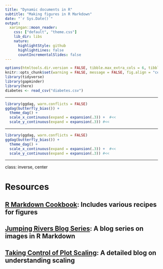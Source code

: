 ```yaml
---
title: "Dynamic documents in R"
subtitle: "Making figures in R Markdown"
date: "`r Sys.Date()`"
output:
  xaringan::moon_reader:
    css: ["default", "theme.css"]
    lib_dir: libs
    nature:
      highlightStyle: github
      highlightLines: false
      countIncrementalSlides: false
---
```


```r
options(htmltools.dir.version = FALSE, tibble.max_extra_cols = 6, tibble.width = 60)
knitr::opts_chunk$set(warning = FALSE, message = FALSE, fig.align = "center", dpi = 320)
library(tidyverse)
library(gapminder)
library(here)
diabetes <- read_csv("diabetes.csv")
```


---

```r
library(ggdag, warn.conflicts = FALSE)
ggdag(butterfly_bias()) + 
  theme_dag() + 
  scale_x_continuous(expand = expansion(.3)) +  #<<
  scale_y_continuous(expand = expansion(.3)) #<<
```

---

```r
library(ggdag, warn.conflicts = FALSE)
ggdag(butterfly_bias()) + 
  theme_dag() + 
  scale_x_continuous(expand = expansion(.3)) +  #<<
  scale_y_continuous(expand = expansion(.3)) #<<
```
---

class: inverse, center

# Resources
## [R Markdown Cookbook](https://bookdown.org/yihui/rmarkdown-cookbook/): Includes various recipes for figures
## [Jumping Rivers Blog Series](https://www.jumpingrivers.com/blog/knitr-rmarkdown-image-size/): A blog series on images in R Markdown
## [Taking Control of Plot Scaling](https://www.tidyverse.org/blog/2020/08/taking-control-of-plot-scaling): A detailed blog on understanding scaling
